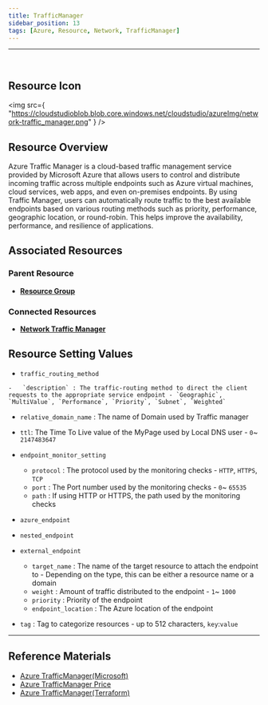 ```yaml
---
title: TrafficManager
sidebar_position: 13
tags: [Azure, Resource, Network, TrafficManager]
---
```


<hr />
<br />

## Resource Icon

<img
    src={
        "https://cloudstudioblob.blob.core.windows.net/cloudstudio/azureImg/network-traffic_manager.png"
    }
/>

## Resource Overview

Azure Traffic Manager is a cloud-based traffic management service provided by Microsoft Azure that allows users to control and distribute incoming traffic across multiple endpoints such as Azure virtual machines, cloud services, web apps, and even on-premises endpoints. 
By using Traffic Manager, users can automatically route traffic to the best available endpoints based on various routing methods such as priority, performance, geographic location, or round-robin. 
This helps improve the availability, performance, and resilience of applications.

## Associated Resources

### Parent Resource

-   [**Resource Group**](https://docs.cstudio.app/docs/resource/azure/Base/ResourceGroup)

### Connected Resources

-   [**Network Traffic Manager**](https://docs.cstudio.app/docs/resource/azure/Network/TrafficManager)

## Resource Setting Values

-    `traffic_routing_method`

    -   `description` : The traffic-routing method to direct the client requests to the appropriate service endpoint - `Geographic`, `MultiValue`, `Performance`, `Priority`, `Subnet`, `Weighted`

-   `relative_domain_name` : The name of Domain used by Traffic manager
-   `ttl`: The Time To Live value of the MyPage used by Local DNS user - `0`~ `2147483647`
-   `endpoint_monitor_setting`

    -   `protocol` : The protocol used by the monitoring checks - `HTTP`, `HTTPS`, `TCP`
    -   `port` : The Port number used by the monitoring checks - `0`~ `65535`
    -   `path` : If using HTTP or HTTPS, the path used by the monitoring checks

-   `azure_endpoint`
-   `nested_endpoint`
-   `external_endpoint`

    -   `target_name` : The name of the target resource to attach the endpoint to - Depending on the type, this can be either a resource name or a domain
    -   `weight` : Amount of traffic distributed to the endpoint - `1`~ `1000`
    -   `priority` : Priority of the endpoint
    -   `endpoint_location` : The Azure location of the endpoint
-   `tag` : Tag to categorize resources - up to 512 characters, `key`:`value`

---

## Reference Materials

-   [Azure TrafficManager(Microsoft)](https://learn.microsoft.com/ko-kr/azure/traffic-manager/traffic-manager-overview)
-   [Azure TrafficManager Price](https://azure.microsoft.com/en-us/pricing/details/traffic-manager/)
-   [Azure TrafficManager(Terraform)](https://registry.terraform.io/providers/hashicorp/azurerm/latest/docs/resources/traffic_manager_profile)
